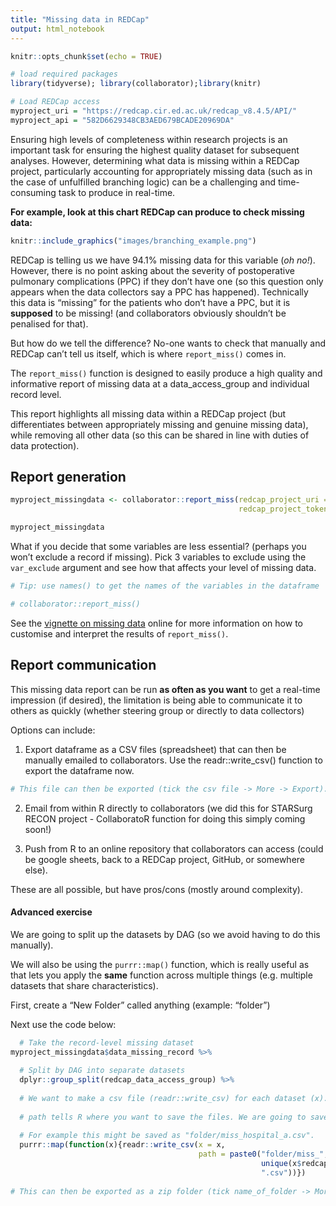 ```yaml
---
title: "Missing data in REDCap"
output: html_notebook
---
```


```r
knitr::opts_chunk$set(echo = TRUE)

# load required packages
library(tidyverse); library(collaborator);library(knitr)

# Load REDCap access
myproject_uri = "https://redcap.cir.ed.ac.uk/redcap_v8.4.5/API/"
myproject_api = "582D6629348CB3AED679BCADE20969DA"

```

Ensuring high levels of completeness within research projects is an important task for ensuring the highest quality dataset for subsequent analyses. However, determining what data is missing within a REDCap project, particularly accounting for appropriately missing data (such as in the case of unfulfilled branching logic) can be a challenging and time-consuming task to produce in real-time.

**For example, look at this chart REDCap can produce to check missing data:**
```r
knitr::include_graphics("images/branching_example.png")
```

REDCap is telling us we have 94.1% missing data for this variable (*oh no!*). However, there is no point asking about the severity of postoperative pulmonary complications (PPC) if they don't have one (so this question only appears when the data collectors say a PPC has happened). Technically this data is "missing" for the patients who don't have a PPC, but it is **supposed** to be missing! (and collaborators obviously shouldn't be penalised for that).

But how do we tell the difference? No-one wants to check that manually and REDCap can't tell us itself, which is where `report_miss()` comes in.

The `report_miss()` function is designed to easily produce a high quality and informative report of missing data at a data_access_group and individual record level.

This report highlights all missing data within a REDCap project (but differentiates between appropriately missing and genuine missing data), while removing all other data (so this can be shared in line with duties of data protection).

## **Report generation**

```r
myproject_missingdata <- collaborator::report_miss(redcap_project_uri = myproject_uri,
                                                   redcap_project_token = myproject_api)

myproject_missingdata
```

What if you decide that some variables are less essential? (perhaps you won't exclude a record if missing). Pick 3 variables to exclude using the `var_exclude` argument and see how that affects your level of missing data.

```r
# Tip: use names() to get the names of the variables in the dataframe

# collaborator::report_miss()

```


See the [vignette on missing data](https://github.com/kamclean/collaborator/blob/master/vignettes/vignette_missing.md) online for more information on how to customise and interpret the results of `report_miss()`.

## **Report communication**
This missing data report can be run **as often as you want** to get a real-time impression (if desired), the limitation is being able to communicate it to others as quickly (whether steering group or directly to data collectors)

Options can include:

1. Export dataframe as a CSV files (spreadsheet) that can then be manually emailed to collaborators. Use the readr::write_csv() function to export the dataframe now.

```r
# This file can then be exported (tick the csv file -> More -> Export). Do this after you've saved this


```

2. Email from within R directly to collaborators (we did this for STARSurg RECON project - CollaboratoR function for doing this simply coming soon!)

3. Push from R to an online repository that collaborators can access (could be google sheets, back to a REDCap project, GitHub, or somewhere else).

These are all possible, but have pros/cons (mostly around complexity). 



#### **Advanced exercise**

We are going to split up the datasets by DAG (so we avoid having to do this manually).

We will also be using the `purrr::map()` function, which is really useful as that lets you apply the **same** function across multiple things (e.g. multiple datasets that share characteristics).

First, create a "New Folder" called anything (example: "folder")

Next use the code below:
```r
  # Take the record-level missing dataset
myproject_missingdata$data_missing_record %>%
  
  # Split by DAG into separate datasets 
  dplyr::group_split(redcap_data_access_group) %>%
  
  # We want to make a csv file (readr::write_csv) for each dataset (x).
  
  # path tells R where you want to save the files. We are going to save the dataset within the folder (folder/) by the name of the DAG (redcap_data_access_group), and save it as a csv file (.csv).
  
  # For example this might be saved as "folder/miss_hospital_a.csv".
  purrr::map(function(x){readr::write_csv(x = x,
                                          path = paste0("folder/miss_",
                                                        unique(x$redcap_data_access_group),
                                                        ".csv"))})
  
# This can then be exported as a zip folder (tick name_of_folder -> More -> Export). Do this now.

```

&nbsp;
